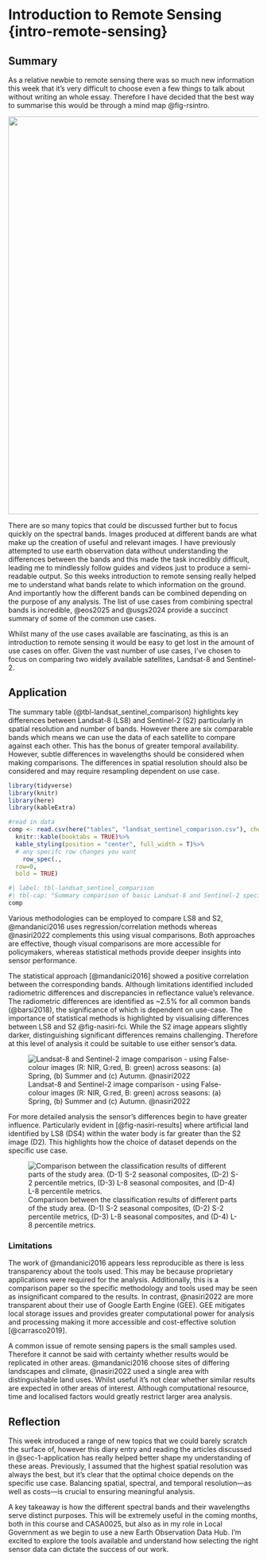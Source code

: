 # Introduction to Remote Sensing {intro-remote-sensing}

## Summary {#sec-1-summary}

As a relative newbie to remote sensing there was so much new information this week that it's very difficult to choose even a few things to talk about without writing an whole essay. Therefore I have decided that the best way to summarise this would be through a mind map @fig-rsintro.

::: {#fig-rsintro fig-cap="Introduction to remote sensing mind-map"}
[![](images/RS_intro_mindmap.png){width="800px"}](images/RS_intro_mindmap.png)
:::

There are so many topics that could be discussed further but to focus quickly on the spectral bands. Images produced at different bands are what make up the creation of useful and relevant images. I have previously attempted to use earth observation data without understanding the differences between the bands and this made the task incredibly difficult, leading me to mindlessly follow guides and videos just to produce a semi-readable output. So this weeks introduction to remote sensing really helped me to understand what bands relate to which information on the ground. And importantly how the different bands can be combined depending on the purpose of any analysis. The list of use cases from combining spectral bands is incredible, @eos2025 and @usgs2024 provide a succinct summary of some of the common use cases.

Whilst many of the use cases available are fascinating, as this is an introduction to remote sensing it would be easy to get lost in the amount of use cases on offer. Given the vast number of use cases, I’ve chosen to focus on comparing two widely available satellites, Landsat-8 and Sentinel-2.

## Application {#sec-1-application}

The summary table (@tbl-landsat_sentinel_comparison) highlights key differences between Landsat-8 (LS8) and Sentinel-2 (S2) particularly in spatial resolution and number of bands. However there are six comparable bands which means we can use the data of each satellite to compare against each other. This has the bonus of greater temporal availability. However, subtle differences in wavelengths should be considered when making comparisons. The differences in spatial resolution should also be considered and may require resampling dependent on use case.

```r
library(tidyverse)
library(knitr)
library(here)
library(kableExtra)

#read in data
comp <- read.csv(here("tables", "landsat_sentinel_comparison.csv"), check.names = F)%>% 
  knitr::kable(booktabs = TRUE)%>% 
  kable_styling(position = "center", full_width = T)%>%
  # any specifc row changes you want
    row_spec(.,
  row=0,
  bold = TRUE)
```

```r
#| label: tbl-landsat_sentinel_comparison
#| tbl-cap: "Summary comparison of basic Landsat-8 and Sentinel-2 specifications @mandanici2016"
comp
```

Various methodologies can be employed to compare LS8 and S2, @mandanici2016 uses regression/correlation methods whereas @nasiri2022 complements this using visual comparisons. Both approaches are effective, though visual comparisons are more accessible for policymakers, whereas statistical methods provide deeper insights into sensor performance.

The statistical approach [@mandanici2016] showed a positive correlation between the corresponding bands. Although limitations identified included radiometric differences and discrepancies in reflectance value's relevance. The radiometric differences are identified as \~2.5% for all common bands (@barsi2018), the significance of which is dependent on use-case. The importance of statistical methods is highlighted by visualising differences between LS8 and S2 @fig-nasiri-fci. While the S2 image appears slightly darker, distinguishing significant differences remains challenging. Therefore at this level of analysis it could be suitable to use either sensor's data.

![Landsat-8 and Sentinel-2 image comparison - using False-colour images (R: NIR, G:red, B: green) across seasons: (a) Spring, (b) Summer and (c) Autumn. @nasiri2022](images/nasiri_image_comparison.webp){#fig-nasiri-fci}

For more detailed analysis the sensor's differences begin to have greater influence. Particularly evident in [@fig-nasiri-results] where artificial land identified by LS8 (DS4) within the water body is far greater than the S2 image (D2). This highlights how the choice of dataset depends on the specific use case.

![Comparison between the classification results of different parts of the study area. (D-1) S-2 seasonal composites, (D-2) S-2 percentile metrics, (D-3) L-8 seasonal composites, and (D-4) L-8 percentile metrics.](images/nasiri-fig5.webp){#fig-nasiri-results}

### Limitations {#sec-1-limitations}

The work of @mandanici2016 appears less reproducible as there is less transparency about the tools used. This may be because proprietary applications were required for the analysis. Additionally, this is a comparison paper so the specific methodology and tools used may be seen as insignificant compared to the results. In contrast, @nasiri2022 are more transparent about their use of Google Earth Engine (GEE). GEE mitigates local storage issues and provides greater computational power for analysis and processing making it more accessible and cost-effective solution [@carrasco2019].

A common issue of remote sensing papers is the small samples used. Therefore it cannot be said with certainty whether results would be replicated in other areas. @mandanici2016 choose sites of differing landscapes and climate, @nasiri2022 used a single area with distinguishable land uses. Whilst useful it's not clear whether similar results are expected in other areas of interest. Although computational resource, time and localised factors would greatly restrict larger area analysis.

## Reflection {#sec-1-reflection}

This week introduced a range of new topics that we could barely scratch the surface of, however this diary entry and reading the articles discussed in @sec-1-application has really helped better shape my understanding of these areas. Previously, I assumed that the highest spatial resolution was always the best, but it's clear that the optimal choice depends on the specific use case. Balancing spatial, spectral, and temporal resolution—as well as costs—is crucial to ensuring meaningful analysis.

A key takeaway is how the different spectral bands and their wavelengths serve distinct purposes. This will be extremely useful in the coming months, both in this course and CASA0025, but also as in my role in Local Government as we begin to use a new Earth Observation Data Hub. I'm excited to explore the tools available and understand how selecting the right sensor data can dictate the success of our work.
